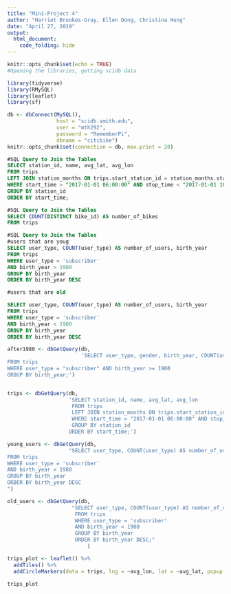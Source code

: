 ```yaml
---
title: "Mini-Project 4"
author: "Harriet Brookes-Gray, Ellen Dong, Christina Hung"
date: "April 27, 2019"
output: 
  html_document:
    code_folding: hide
---
```

```r
knitr::opts_chunk$set(echo = TRUE)
#Opening the libraries, getting scidb data

library(tidyverse)
library(RMySQL)
library(leaflet)
library(sf)

db <- dbConnect(MySQL(), 
                host = "scidb.smith.edu", 
                user = "mth292", 
                password = "RememberPi", 
                dbname = "citibike")
knitr::opts_chunk$set(connection = db, max.print = 20)
```

```sql
#SQL Query to Join the Tables
SELECT station_id, name, avg_lat, avg_lon
FROM trips 
LEFT JOIN station_months ON trips.start_station_id = station_months.station_id
WHERE start_time > "2017-01-01 06:00:00" AND stop_time < "2017-01-01 10:00:00"
GROUP BY station_id
ORDER BY start_time;
```

```sql
#SQL Query to Join the Tables
SELECT COUNT(DISTINCT bike_id) AS number_of_bikes
FROM trips 
```

```sql
#SQL Query to Join the Tables
#users that are youg
SELECT user_type, COUNT(user_type) AS number_of_users, birth_year
FROM trips 
WHERE user_type = 'subscriber'
AND birth_year > 1980
GROUP BY birth_year
ORDER BY birth_year DESC
```

```sql
#users that are old

SELECT user_type, COUNT(user_type) AS number_of_users, birth_year
FROM trips 
WHERE user_type = 'subscriber'
AND birth_year < 1980
GROUP BY birth_year
ORDER BY birth_year DESC


```

```r
after1980 <- dbGetQuery(db,
                        'SELECT user_type, gender, birth_year, COUNT(user_type) AS total_of_users_after1980
FROM trips 
WHERE user_type = "subscriber" AND birth_year >= 1980
GROUP BY birth_year;')
```

```r

```


```r
trips <- dbGetQuery(db, 
                    'SELECT station_id, name, avg_lat, avg_lon
                     FROM trips 
                     LEFT JOIN station_months ON trips.start_station_id = station_months.station_id
                     WHERE start_time > "2017-01-01 06:00:00" AND stop_time < "2017-01-01 10:00:00"
                     GROUP BY station_id
                    ORDER BY start_time;')

young_users <- dbGetQuery(db, 
                    "SELECT user_type, COUNT(user_type) AS number_of_users, birth_year
FROM trips 
WHERE user_type = 'subscriber'
AND birth_year > 1980
GROUP BY birth_year
ORDER BY birth_year DESC
")

old_users <- dbGetQuery(db,
                     "SELECT user_type, COUNT(user_type) AS number_of_users, birth_year
                      FROM trips 
                      WHERE user_type = 'subscriber'
                      AND birth_year < 1980
                      GROUP BY birth_year
                      ORDER BY birth_year DESC;"
                          )
```

```r
trips_plot <- leaflet() %>%
  addTiles() %>%
  addCircleMarkers(data = trips, lng = ~avg_lon, lat = ~avg_lat, popup = ~name)

trips_plot
```

